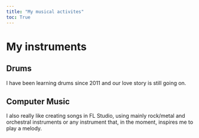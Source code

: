 ---
title: "My musical activites"
toc: True
---

# My instruments

## Drums
I have been learning drums since 2011 and our love story is still going on.

## Computer Music
I also really like creating songs in FL Studio, using mainly rock/metal and orchestral instruments or any instrument that, in the moment, inspires me to play a melody.
